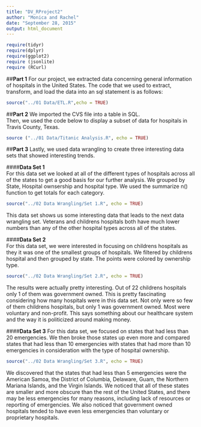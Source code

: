```yaml
---
title: "DV_RProject2"
author: "Monica and Rachel"
date: "September 28, 2015"
output: html_document
---  
```


```r
require(tidyr)
require(dplyr)
require(ggplot2)
require (jsonlite)
require (RCurl)
```  

##**Part 1**
For our project, we extracted data concerning general information of hospitals in the United States. 
The code that we used to extract, transform, and load the data into an sql statement is as follows: 
```r
source("../01 Data/ETL.R",echo = TRUE)
```
##**Part 2**
We imported the CVS file into a table in SQL.  
Then, we used the code below to display a subset of data for hospitals in Travis County, Texas. 
```r
source ("../01 Data/Titanic Analysis.R", echo = TRUE)
```
##**Part 3**
Lastly, we used data wrangling to create three interesting data sets that showed interesting trends. 
  
####**Data Set 1**  
For this data set we looked at all of the different types of hospitals across all of the states to get a good basis for our further analysis. We grouped by State, Hospital ownsership and hospital type. We used the summarize n() function to get totals for each category.   
```r
source("../02 Data Wrangling/Set 1.R", echo = TRUE)
```  
  
This data set shows us some interesting data that leads to the next data wrangling set. Veterans and childrens hospitals both have much lower numbers than any of the other hospital types across all of the states.  

####**Data Set 2**  
For this data set, we were interested in focusing on childrens hospitals as they it was one of the smallest groups of hospitals. We filtered by childrens hospital and then grouped by state. The points were colored by ownership type.  
```r
source("../02 Data Wrangling/Set 2.R", echo = TRUE)
```  
The results were actually pretty interesting. Out of 22 childrens hospitals only 1 of them was government owned. This is pretty fascinating considering how many hospitals were in this data set. Not only were so few of them childrens hospitals, but only 1 was government owned. Most were voluntary and non-profit. This says something about our healthcare system and the way it is politicized around making money.  
  
####**Data Set 3**
For this data set, we focused on states that had less than 20 emergencies. We then broke those states up even more and compared states that had less than 10 emergencies with states that had more than 10 emergencies in consideration with the type of hospital ownership.
```r
source("../02 Data Wrangling/Set 3.R", echo = TRUE)
```
We discovered that the states that had less than 5 emergencies were the American Samoa, the District of Columbia, Delaware, Guam, the Northern Mariana Islands, and the Virgin Islands. We noticed that all of these states are smaller and more obscure than the rest of the United States, and there may be less emergencies for many reasons, including lack of resources or reporting of emergencies. We also noticed that government owned hospitals tended to have even less emergencies than voluntary or proprietary hospitals.
